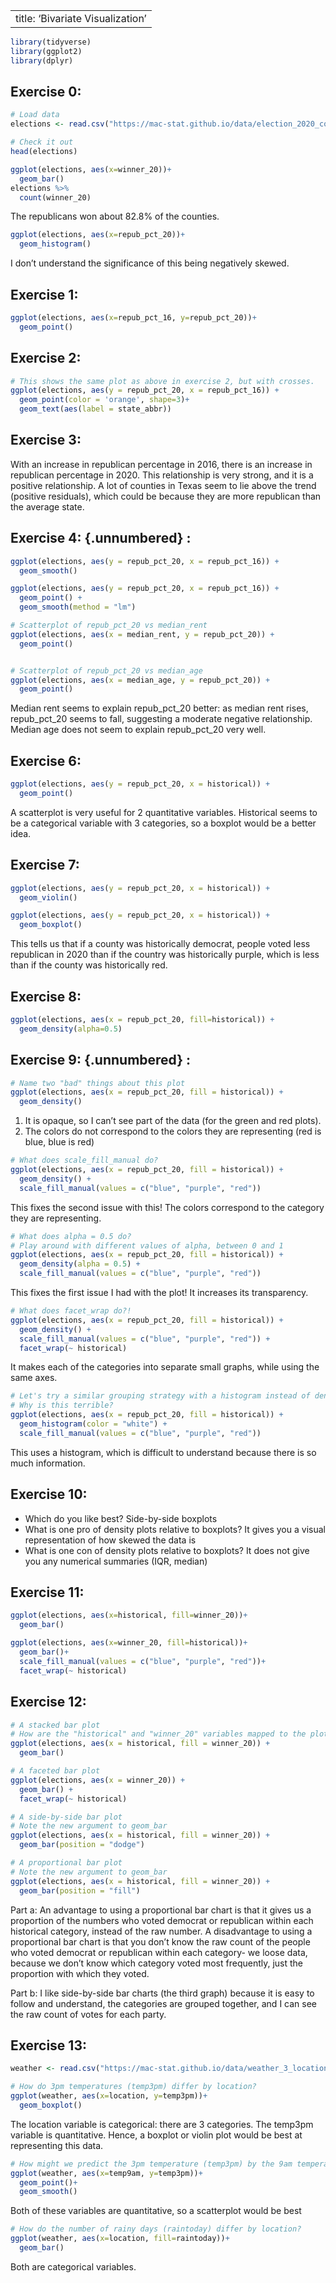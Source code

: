 
---
title: 'Bivariate Visualization'
---

```r
library(tidyverse)
library(ggplot2)
library(dplyr)
```


## Exercise 0: {.unnumbered} 
```r
# Load data
elections <- read.csv("https://mac-stat.github.io/data/election_2020_county.csv")

# Check it out
head(elections)
```
```r
ggplot(elections, aes(x=winner_20))+
  geom_bar()
elections %>%
  count(winner_20)
```
The republicans won about 82.8% of the counties. 

```r
ggplot(elections, aes(x=repub_pct_20))+
  geom_histogram()
```
I don't understand the significance of this being negatively skewed. 


## Exercise 1: {.unnumbered} 
```r
ggplot(elections, aes(x=repub_pct_16, y=repub_pct_20))+ 
  geom_point()
```
 
## Exercise 2: {.unnumbered} 

```r
# This shows the same plot as above in exercise 2, but with crosses. 
ggplot(elections, aes(y = repub_pct_20, x = repub_pct_16)) +
  geom_point(color = 'orange', shape=3)+
  geom_text(aes(label = state_abbr))
```

## Exercise 3: {.unnumbered} 

With an increase in republican percentage in 2016, there is an increase in republican percentage in 2020. This relationship is very strong, and it is a positive relationship. A lot of counties in Texas seem to lie above the trend (positive residuals), which could be because they are more republican than the average state. 

## Exercise 4: {.unnumbered} : 
```r
ggplot(elections, aes(y = repub_pct_20, x = repub_pct_16)) +
  geom_smooth()
```
```r
ggplot(elections, aes(y = repub_pct_20, x = repub_pct_16)) +
  geom_point() +
  geom_smooth(method = "lm")
```

```r
# Scatterplot of repub_pct_20 vs median_rent
ggplot(elections, aes(x = median_rent, y = repub_pct_20)) +
  geom_point() 


# Scatterplot of repub_pct_20 vs median_age
ggplot(elections, aes(x = median_age, y = repub_pct_20)) +
  geom_point() 

```

Median rent seems to explain repub_pct_20 better: as median rent rises, repub_pct_20 seems to fall, suggesting a moderate negative relationship. Median age does not seem to explain repub_pct_20 very well. 

## Exercise 6: {.unnumbered} 

```r
ggplot(elections, aes(y = repub_pct_20, x = historical)) +
  geom_point()
```
A scatterplot is very useful for 2 quantitative variables. Historical seems to be a categorical variable with 3 categories, so a boxplot would be a better idea. 

## Exercise 7: {.unnumbered} 

```r
ggplot(elections, aes(y = repub_pct_20, x = historical)) +
  geom_violin()
```

```r
ggplot(elections, aes(y = repub_pct_20, x = historical)) +
  geom_boxplot()
```
This tells us that if a county was historically democrat, people voted less republican in 2020 than if the country was historically purple, which is less than if the county was historically red. 

## Exercise 8: {.unnumbered} 

```r
ggplot(elections, aes(x = repub_pct_20, fill=historical)) +
  geom_density(alpha=0.5)
```

## Exercise 9: {.unnumbered} : 

```r
# Name two "bad" things about this plot
ggplot(elections, aes(x = repub_pct_20, fill = historical)) +
  geom_density()
```
1. It is opaque, so I can't see part of the data (for the green and red plots). 
2. The colors do not correspond to the colors they are representing (red is blue, blue is red)

```r
# What does scale_fill_manual do?
ggplot(elections, aes(x = repub_pct_20, fill = historical)) +
  geom_density() +
  scale_fill_manual(values = c("blue", "purple", "red"))
```
This fixes the second issue with this! The colors correspond to the category they are representing. 

```r
# What does alpha = 0.5 do?
# Play around with different values of alpha, between 0 and 1
ggplot(elections, aes(x = repub_pct_20, fill = historical)) +
  geom_density(alpha = 0.5) +
  scale_fill_manual(values = c("blue", "purple", "red"))
```
This fixes the first issue I had with the plot! It increases its transparency. 

```r
# What does facet_wrap do?!
ggplot(elections, aes(x = repub_pct_20, fill = historical)) +
  geom_density() +
  scale_fill_manual(values = c("blue", "purple", "red")) +
  facet_wrap(~ historical)
```
It makes each of the categories into separate small graphs, while using the same axes. 

```r
# Let's try a similar grouping strategy with a histogram instead of density plot.
# Why is this terrible?
ggplot(elections, aes(x = repub_pct_20, fill = historical)) +
  geom_histogram(color = "white") +
  scale_fill_manual(values = c("blue", "purple", "red"))
```
This uses a histogram, which is difficult to understand because there is so much information. 

## Exercise 10: {.unnumbered}  

- Which do you like best?
Side-by-side boxplots
- What is one pro of density plots relative to boxplots?
It gives you a visual representation of how skewed the data is
- What is one con of density plots relative to boxplots?
It does not give you any numerical summaries (IQR, median)

## Exercise 11: {.unnumbered} 

```r
ggplot(elections, aes(x=historical, fill=winner_20))+
  geom_bar()
```
```r
ggplot(elections, aes(x=winner_20, fill=historical))+
  geom_bar()+
  scale_fill_manual(values = c("blue", "purple", "red"))+
  facet_wrap(~ historical)
```

## Exercise 12: {.unnumbered} 

```r
# A stacked bar plot
# How are the "historical" and "winner_20" variables mapped to the plot, i.e. what roles do they play?
ggplot(elections, aes(x = historical, fill = winner_20)) +
  geom_bar()
```
```r
# A faceted bar plot
ggplot(elections, aes(x = winner_20)) +
  geom_bar() +
  facet_wrap(~ historical)
```

```r
# A side-by-side bar plot
# Note the new argument to geom_bar
ggplot(elections, aes(x = historical, fill = winner_20)) +
  geom_bar(position = "dodge")
```

```r
# A proportional bar plot
# Note the new argument to geom_bar
ggplot(elections, aes(x = historical, fill = winner_20)) +
  geom_bar(position = "fill")
```
Part a: An advantage to using a proportional bar chart is that it gives us a proportion of the numbers who voted democrat or republican within each historical category, instead of the raw number. A disadvantage to using a proportional bar chart is that you don't know the raw count of the people who voted democrat or republican within each category- we loose data, because we don't know which category voted most frequently, just the proportion with which they voted. 

Part b: I like side-by-side bar charts (the third graph) because it is easy to follow and understand, the categories are grouped together, and I can see the raw count of votes for each party. 

## Exercise 13: {.unnumbered} 

```r
weather <- read.csv("https://mac-stat.github.io/data/weather_3_locations.csv")
```

```r
# How do 3pm temperatures (temp3pm) differ by location?
ggplot(weather, aes(x=location, y=temp3pm))+ 
  geom_boxplot()
```
The location variable is categorical: there are 3 categories. The temp3pm variable is quantitative. Hence, a boxplot or violin plot would be best at representing this data. 

```r
# How might we predict the 3pm temperature (temp3pm) by the 9am temperature (temp9am)?
ggplot(weather, aes(x=temp9am, y=temp3pm))+
  geom_point()+
  geom_smooth()
```
Both of these variables are quantitative, so a scatterplot would be best 

```r
# How do the number of rainy days (raintoday) differ by location?
ggplot(weather, aes(x=location, fill=raintoday))+ 
  geom_bar()
```
Both are categorical variables. 
